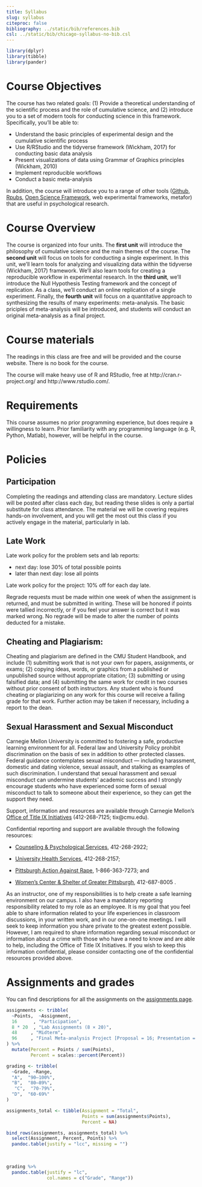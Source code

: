 ```yaml
---
title: Syllabus
slug: syllabus
citeproc: false
bibliography: ../static/bib/references.bib
csl: ../static/bib/chicago-syllabus-no-bib.csl
---
```


```r
library(dplyr)
library(tibble)
library(pander)
```

[^courseinfo]: {-}
  `r blogdown::shortcode("courseinfo")`
 
# Course Objectives

The course has two related goals: (1) Provide a theoretical understanding of the scientific process and the role of cumulative science, and (2) introduce you to a set of modern tools for conducting science in this framework. Specifically, you'll be able to:

- Understand the basic principles of experimental design and the cumulative scientific process 
- Use R/RStudio and the tidyverse framework (Wickham, 2017) for conducting basic data analysis 
- Present visualizations of data using Grammar of Graphics principles (Wickham, 2010)
- Implement reproducible workflows
- Conduct a basic meta-analysis

In addition, the course will introduce you to a range of other tools ([Github](https://github.com/), [Rpubs](http://rpubs.com/), [Open Science Framework](https://osf.io/), web experimental frameworks, metafor) that are useful in psychological research. 

# Course Overview

The course is organized into four units. The __first unit__ will introduce the philosophy of cumulative science and the main themes of the course. The __second unit__ will focus on tools for conducting a single experiment. In this unit, we'll learn tools for analyzing and visualizing data within the tidyverse (Wickham, 2017) framework. We'll also learn tools for creating a reproducible workflow in experimental research. In the __third unit__, we'll introduce the Null Hypothesis Testing framework and the concept of replication. As a class, we'll conduct an online replication of a single experiment. Finally, the __fourth unit__ will focus on a quantitative approach to synthesizing the results of many experiments: meta-analysis. The basic priciples of meta-analysis will be introduced, and students will conduct an original meta-analysis as a final project.

# Course materials

The readings in this class are free and will be provided and the course website. There is no book for the course.

The course will make heavy use of R and RStudio, free at
http://cran.r-project.org/ and http://www.rstudio.com/.

# Requirements
This course assumes no prior programming experience, but does require a willingness to learn. Prior familiarity with any programming language (e.g. R, Python, Matlab), however, will be helpful in the course.

# Policies

## Participation

Completing the readings and attending class are mandatory. Lecture slides will be posted after class each day, but reading these slides is only a partial substitute for class attendance. The material we will be covering requires hands-on involvement, and you will get the most out this class if you actively engage in the material, particularly in lab. 

## Late Work
Late work policy for the problem sets and lab reports:

  - next day: lose 30% of total possible points
  - later than next day: lose all points
  
Late work policy for the project: 10% off for each day late.

Regrade requests must be made within one week of when the assignment is returned, and must be submitted in writing. These will be honored if points were tallied incorrectly, or if you feel your answer is correct but it was marked wrong. No regrade will be made to alter the number of points deducted for a mistake.

## Cheating and Plagiarism: 

Cheating and plagiarism are defined in the CMU Student Handbook, and include (1) submitting work that is not your own for papers, assignments, or exams; (2) copying ideas, words, or graphics from a published or unpublished source without appropriate citation; (3) submitting or using falsified data; and (4) submitting the same work for credit in two courses without prior consent of both instructors. Any student who is found cheating or plagiarizing on any work for this course will receive a failing grade for that work. Further action may be taken if necessary, including a report to the dean. 

## Sexual Harassment and Sexual Misconduct

 

Carnegie Mellon University is committed to fostering a safe, productive learning environment for all.  Federal law and University Policy prohibit discrimination on the basis of sex in addition to other protected classes. Federal guidance contemplates sexual misconduct — including harassment, domestic and dating violence, sexual assault, and stalking as examples of such discrimination. I understand that sexual harassment and sexual misconduct can undermine students’ academic success and I strongly encourage students who have experienced some form of sexual misconduct to talk to someone about their experience, so they can get the support they need.

 

Support, information and resources are available through Carnegie Mellon’s [Office of Title IX Initiatives](www.cmu.edu/title-ix)  (412-268-7125; tix@cmu.edu).  

Confidential reporting and support are available through the following resources:

* [Counseling & Psychological Services](http://www.cmu.edu/counseling), 412-268-2922;

* [University Health Services](http://www.cmu.edu/health-services), 412-268-2157; 

* [Pittsburgh Action Against Rape](http://paar.net), 1-866-363-7273;  and

* [Women’s Center & Shelter of Greater Pittsburgh](http://www.wcspittsburgh.org/), 412-687-8005 .


As an instructor, one of my responsibilities is to help create a safe learning environment on our campus.  I also have a mandatory reporting responsibility related to my role as an employee. It is my goal that you feel able to share information related to your life experiences in classroom discussions, in your written work, and in our one-on-one meetings. I will seek to keep information you share private to the greatest extent possible. However, I am required to share information regarding sexual misconduct or information about a crime with those who have a need to know and are able to help, including the Office of Title IX Initiatives.  If you wish to keep this information confidential, please consider contacting one of the confidential resources provided above.  


# Assignments and grades

<span class="newthought">You can find descriptions</span> for all the assignments on the [assignments page](/assignments/).

```r
assignments <- tribble(
  ~Points,  ~Assignment,
  16      , "Participation",
  8 * 20  , "Lab Assignments (8 × 20)",
  48     , "Midterm",
  96     , "Final Meta-analysis Project [Proposal = 16; Presentation = 30; Writeup = 50]",
) %>%
  mutate(Percent = Points / sum(Points),
         Percent = scales::percent(Percent)) 

grading <- tribble(
  ~Grade, ~Range,
  "A",  "90–100%",
  "B",  "80–89%",
   "C",  "70-79%", 
  "D",  "60-69%"
)
```

```r
assignments_total <- tibble(Assignment = "Total",
                            Points = sum(assignments$Points),
                            Percent = NA)

bind_rows(assignments, assignments_total) %>% 
  select(Assignment, Percent, Points) %>% 
  pandoc.table(justify = "lcc", missing = "")
```

\

```r
grading %>%
  pandoc.table(justify = "lc", 
               col.names = c("Grade", "Range"))
```

